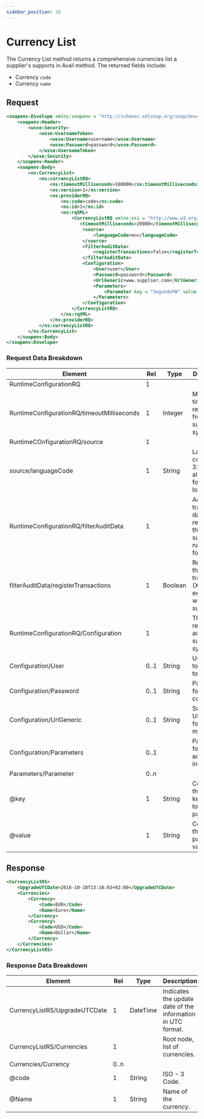 ```yaml
---
sidebar_position: 10
---
```


# Currency List

The Currency List method returns a comprehensive currencies list a supplier's supports in Avail method. The returned fields include:

* Currency `code`
* Currency `name`


## Request

```xml
<soapenv:Envelope xmlns:soapenv = "http://schemas.xmlsoap.org/soap/envelope/" xmlns:ns = "http://schemas.xmltravelgate.com/hub/2012/06" xmlns:wsse = "http://docs.oasis-open.org/wss/2004/01/oasis-200401-wss-wssecurity-secext-1.0.xsd">
    <soapenv:Header>
        <wsse:Security>
            <wsse:UsernameToken>
                <wsse:Username>username</wsse:Username>
                <wsse:Password>password</wsse:Password>
            </wsse:UsernameToken>
        </wsse:Security>
    </soapenv:Header>
    <soapenv:Body>
        <ns:CurrencyList>
            <ns:currencyListRQ>
                <ns:timeoutMilliseconds>180000</ns:timeoutMilliseconds>
                <ns:version>1</ns:version>
                <ns:providerRQ>
                    <ns:code>code</ns:code>
                    <ns:id>1</ns:id>
                    <ns:rqXML>
                        <CurrencyListRQ xmlns:xsi = "http://www.w3.org/2001/XMLSchema-instance" xmlns:xsd = "http://www.w3.org/2001/XMLSchema">
                           <timeoutMilliseconds>20000</timeoutMilliseconds>
                            <source>
                                <languageCode>en</languageCode>
                            </source>
                            <filterAuditData>
                                <registerTransactions>false</registerTransactions>
                            </filterAuditData>
                            <Configuration>
                                <User>user</User>
                                <Password>password</Password>
                                <UrlGeneric>www.supplier.com</UrlGeneric>
                                <Parameters>
                                    <Parameter key = "SegundoPW" value = "PWXML"></Parameter>
                                </Parameters>
                            </Configuration>
                        </CurrencyListRQ>
                    </ns:rqXML>
                </ns:providerRQ>
            </ns:currencyListRQ>
        </ns:CurrencyList>
    </soapenv:Body>
</soapenv:Envelope>
```

### Request Data Breakdown

| Element                                    | Rel  | Type    | Description                                                                 |
|--------------------------------------------|------|---------|-----------------------------------------------------------------------------|
| RuntimeConfigurationRQ                     | 1    |         |                                                                             |
| RuntimeConfigurationRQ/timeoutMilliseconds | 1    | Integer | Maximum time for a response from the supplier’s system.                     |
| RuntimeCOnfigurationRQ/source              | 1    |         |                                                                             |
| source/languageCode                        | 1    | String  | Language code (ISO 3166-1 alpha-2) format lowercase.                        |
| RuntimeConfigurationRQ/filterAuditData     | 1    |         | Activates transaction data sent & received in the supplier’s native format. |
| filterAuditData/registerTransactions       | 1    | Boolean | Returns all the transactions (XMLs) exchanged with the supplier.            |
| RuntimeConfigurationRQ/Configuration       | 1    |         | The info required to access the supplier’s system.                          |
| Configuration/User                         | 0..1 | String  | User code to connect to supplier.                                           |
| Configuration/Password                     | 0..1 | String  | Password for the connection.                                                |
| Configuration/UrlGeneric                   | 0..1 | String  | Supplier URL used for multiple methods.                                     |
| Configuration/Parameters                   | 0..1 |         | Parameters for additional information.                                      |
| Parameters/Parameter                       | 0..n |         |                                                                             |
| @key                                       | 1    | String  | Contains the keyword/Id to identify a parameter.                            |
| @value                                     | 1    | String  | Contains the parameter values.                                              |


## Response

```xml
<CurrencyListRS>
    <UpgradeUTCDate>2016-10-18T13:18:03+02:00</UpgradeUTCDate>
    <Currencies>
        <Currency>
            <Code>EUR</Code>
            <Name>Euro</Name>
        </Currency>
        <Currency>
            <Code>USD</Code>
            <Name>Dollar</Name>
        </Currency>
    </Currencies>
</CurrencyListRS>
```

### Response Data Breakdown

| Element                       | Rel  | Type     | Description                                                 |
|-------------------------------|------|----------|-------------------------------------------------------------|
| CurrencyListRS/UpgradeUTCDate | 1    | DateTime | Indicates the update date of the information in UTC format. |
| CurrencyListRS/Currencies     | 1    |          | Root node, list of currencies.                              |
| Currencies/Currency           | 0..n |          |                                                             |
| @code                         | 1    | String   | ISO - 3 Code.                                               |
| @Name                         | 1    | String   | Name of the currency.                                       |
